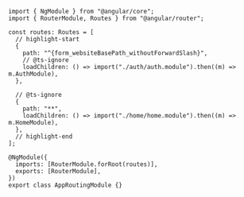 ```tsx title="/app/app-routing.module.ts"
import { NgModule } from "@angular/core";
import { RouterModule, Routes } from "@angular/router";

const routes: Routes = [
  // highlight-start
  {
    path: "^{form_websiteBasePath_withoutForwardSlash}",
    // @ts-ignore
    loadChildren: () => import("./auth/auth.module").then((m) => m.AuthModule),
  },

  // @ts-ignore
  {
    path: "**",
    loadChildren: () => import("./home/home.module").then((m) => m.HomeModule),
  },
  // highlight-end
];

@NgModule({
  imports: [RouterModule.forRoot(routes)],
  exports: [RouterModule],
})
export class AppRoutingModule {}
```
